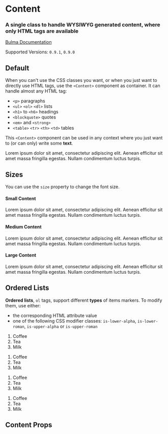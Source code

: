 

<Meta title="Elements/Content" component={Content} />

# Content

### A single class to handle **WYSIWYG** generated content, where only **HTML tags** are available

[Bulma Documentation](https://bulma.io/documentation/elements/content/)

Supported Versions: `0.9.1`, `0.9.0`

## Default

When you can't use the CSS classes you want, or when you just want to directly use HTML tags, use the `<Content>` component as container. It can handle almost any HTML tag:

- `<p>` paragraphs
- `<ul>` `<ol>` `<dl>` lists
- `<h1>` to `<h6>` headings
- `<blockquote>` quotes
- `<em>` and `<strong>`
- `<table>` `<tr>` `<th>` `<td>` tables

This `<Content>` component can be used in any context where you just want to (or can only) write some **text**.

<Canvas>
  <Story name="Default">
    <Content>
      <p>Lorem ipsum dolor sit amet, consectetur adipiscing elit. Aenean efficitur sit amet massa fringilla egestas. Nullam condimentum luctus turpis.</p>
    </Content>
  </Story>
</Canvas>

## Sizes

You can use the `size` property to change the font size.

#### Small Content

<Canvas>
  <Story name="Small">
    <Content size="small">
      <p>Lorem ipsum dolor sit amet, consectetur adipiscing elit. Aenean efficitur sit amet massa fringilla egestas. Nullam condimentum luctus turpis.</p>
    </Content>
  </Story>
</Canvas>

#### Medium Content

<Canvas>
  <Story name="Medium">
    <Content size="medium">
      <p>Lorem ipsum dolor sit amet, consectetur adipiscing elit. Aenean efficitur sit amet massa fringilla egestas. Nullam condimentum luctus turpis.</p>
    </Content>
  </Story>
</Canvas>

#### Large Content

<Canvas>
  <Story name="Large">
    <Content size="large">
      <p>Lorem ipsum dolor sit amet, consectetur adipiscing elit. Aenean efficitur sit amet massa fringilla egestas. Nullam condimentum luctus turpis.</p>
    </Content>
  </Story>
</Canvas>

## Ordered Lists

**Ordered lists**, `ol` tags, support different **types** of items markers. To modify them, use either:

- the corresponding HTML attribute value
- one of the following CSS modifier classes: `is-lower-alpha`, `is-lower-roman`, `is-upper-alpha` or `is-upper-roman`

<Canvas>
  <Story name="Ordered Lists">
    <Content>
      <ol className="is-lower-alpha">
        <li>Coffee</li>
        <li>Tea</li>
        <li>Milk</li>
      </ol>
      <ol className="is-lower-roman">
        <li>Coffee</li>
        <li>Tea</li>
        <li>Milk</li>
      </ol>
      <ol className="is-upper-alpha">
        <li>Coffee</li>
        <li>Tea</li>
        <li>Milk</li>
      </ol>
      <ol className="is-upper-roman">
        <li>Coffee</li>
        <li>Tea</li>
        <li>Milk</li>
      </ol>
    </Content>
  </Story>
</Canvas>

## Content Props

<ArgsTable of={Content} />



